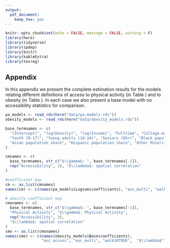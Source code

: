 ```yaml
---
output:
  pdf_document:
    keep_tex: yes
---
```


```r
knitr::opts_chunk$set(echo = FALSE, message = FALSE, warning = F)
library(here)
library(tidyverse)
library(spdep)
library(knitr)
library(kableExtra)
library(texreg)
```

## Appendix

In this appendix we present the complete estimation results for the models 
relating different definitions of access to physical activity (in Table
\ref{tab:pa-fullmodels}) and to obesity (in Table \ref{tab:ob-fullmodels}). In
each case we also present a base model with no accessibility statistics for
comparison.

```r
pa_models <- read_rds(here("data/pa_models.rds"))
obesity_models <- read_rds(here("data/obesity_models.rds"))
```

```r
base_termnames <- c(
  "(Intercept)", "log(Density)", "log(Income)", "Fulltime", "College-educated",  "Single Adults",
  "Youth (0-17)", "Young adults (18-34)", "Seniors (65+)", "Black population share",
  "Asian population share", "Hispanic population share", "Other Minorities"
)

cmnames <- c(
  base_termnames, str_c("$\\gamma$: ", base_termnames[-1]), 
  rep("Accessibility", 3), "$\\lambda$: spatial correlation"
)

#coefficient map
cm <- as.list(cmnames)
names(cm) <- c(names(pa_models$Logsum$coefficients), "euc_multi", "walk10TRUE", "$\\lambda$")

# obesity coefficient map
cmonames <- c(
  base_termnames, str_c("$\\gamma$: ", base_termnames[-1]), 
  "Physical Activity", "$\\gamma$: Physical Activity",
  rep("Accessibility", 3),
  "$\\lambda$: spatial correlation"
)
cmo <- as.list(cmonames)
names(cmo) <- c(names(obesity_models$Base$coefficients), 
                "euc_access", "euc_multi", "walk10TRUE",  "$\\lambda$")
```

\begin{table*}
  \caption{\label{tab:pa-fullmodels} Estimated Effect of Accessibility on Physical Activity Rates}
  \begin{center}
  \scalebox{0.8}{
```r
texreg(
  pa_models, digits = 4, ci.force = TRUE,
  booktabs = TRUE, use.packages = FALSE, 
  custom.coef.map = cm,
  custom.model.names = c("No Access", "Size and Distance", "Amenities", "10-minute Walk"), 
  table = F,
  include.aic = F, include.lr = F,
  custom.note = "%stars 95\\% confidence interval in brackets.")
```
}\end{center}
\end{table*}


\begin{table*}
  \caption{\label{tab:ob-fullmodels} Estimated Effect of Accessibility on Obesity Rates}
  \begin{center}
  \scalebox{0.8}{
```r
texreg(
  obesity_models, digits = 4, ci.force = TRUE,
  booktabs = TRUE, use.packages = FALSE, 
  custom.coef.map = cmo,
  custom.model.names = c("No Access", "Size and Distance", "Amenities", "10-minute Walk"), 
  table = F,
  include.aic = F, include.lr = F,
  custom.note = "%stars 95\\% confidence interval in brackets.")
```
}\end{center}
\end{table*}
